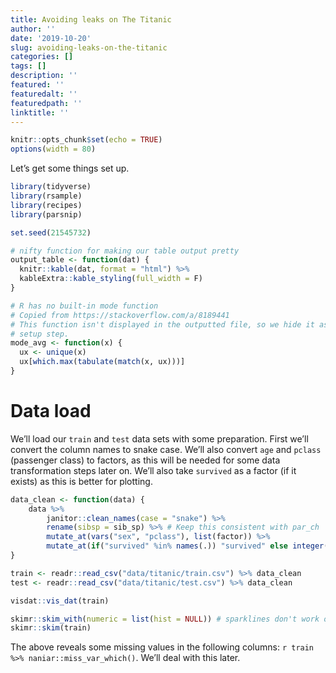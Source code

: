 ```yaml
---
title: Avoiding leaks on The Titanic
author: ''
date: '2019-10-20'
slug: avoiding-leaks-on-the-titanic
categories: []
tags: []
description: ''
featured: ''
featuredalt: ''
featuredpath: ''
linktitle: ''
---
```


```r
knitr::opts_chunk$set(echo = TRUE)
options(width = 80)
```

Let's get some things set up.

```r
library(tidyverse)
library(rsample)
library(recipes)
library(parsnip)

set.seed(21545732)

# nifty function for making our table output pretty
output_table <- function(dat) {
  knitr::kable(dat, format = "html") %>% 
  kableExtra::kable_styling(full_width = F)
}

# R has no built-in mode function
# Copied from https://stackoverflow.com/a/8189441
# This function isn't displayed in the outputted file, so we hide it as a 
# setup step.
mode_avg <- function(x) {
  ux <- unique(x)
  ux[which.max(tabulate(match(x, ux)))]
}
```

# Data load

We'll load our `train` and `test` data sets with some preparation. First we'll convert the column names to snake case. We'll also convert `age` and `pclass` (passenger class) to factors, as this will be needed for some data transformation steps later on. We'll also take `survived` as a factor (if it exists) as this is better for plotting.

```r
data_clean <- function(data) {
    data %>% 
        janitor::clean_names(case = "snake") %>% 
        rename(sibsp = sib_sp) %>% # Keep this consistent with par_ch
        mutate_at(vars("sex", "pclass"), list(factor)) %>% 
        mutate_at(if("survived" %in% names(.)) "survived" else integer(0), as.factor)
}

train <- readr::read_csv("data/titanic/train.csv") %>% data_clean
test <- readr::read_csv("data/titanic/test.csv") %>% data_clean
```

```r
visdat::vis_dat(train)
```

```r
skimr::skim_with(numeric = list(hist = NULL)) # sparklines don't work on Windows
skimr::skim(train)
```

The above reveals some missing values in the following columns: `r train %>% naniar::miss_var_which()`. We'll deal with this later.